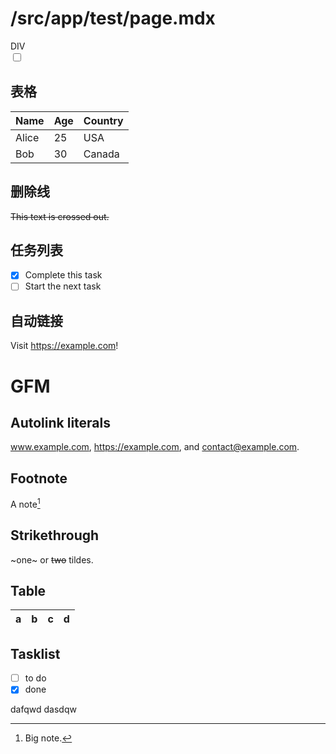 # /src/app/test/page.mdx

<div>DIV</div>
<input type="checkbox" />

## 表格
| Name    | Age | Country |
|---------|-----|---------|
| Alice   | 25  | USA     |
| Bob     | 30  | Canada  |


## 删除线
~~This text is crossed out.~~

## 任务列表

- [x] Complete this task
- [ ] Start the next task

## 自动链接

Visit https://example.com!

# GFM

## Autolink literals

www.example.com, https://example.com, and contact@example.com.

## Footnote

A note[^1]
[^1]: Big note.


## Strikethrough

~one~ or ~~two~~ tildes.

## Table

| a | b  |  c |  d  |
| - | :- | -: | :-: |

## Tasklist

* [ ] to do
* [x] done

dafqwd
dasdqw